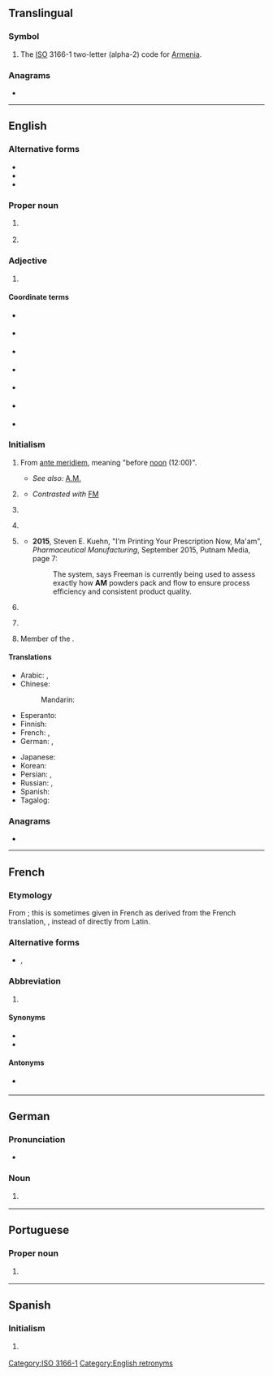 {{also|Appendix:Variations of "am"}}
==Translingual==

===Symbol===
{{head|mul|symbol}}

# The [[ISO]] 3166-1 two-letter (alpha-2) code for [[Armenia]].

===Anagrams===

* {{l|mul|MA}}

[[Category:ISO 3166-1]]

----

==English==
{{wikipedia|AM}}

===Alternative forms===
* {{l|en|A.M.}}
* {{l|en|A. M.}}
* {{l|en|A M}}

===Proper noun===
{{en-proper noun}}

# {{abbreviation of|Amazonas|lang=en|nodot=1}} {{gloss|state of Brazil}}
# {{lb|en|music}} {{initialism of|{{w|Arctic Monkeys}}|lang=en}}

===Adjective===
{{en-adj|-}}

# {{lb|en|timekeeping}} {{initialism of|lang=en|Anno Mundi}} {{gloss|Latin for ''in the year of the world''}}

====Coordinate terms====
{{sense|Anno Mundi}}
* {{l|en|AD}} {{gloss|Anno Domini}}
* {{l|en|BC}} {{gloss|Before Christ}}
* {{l|en|CE}} {{gloss|Common Era}}
* {{l|en|BCE}} {{gloss|Before Common Era}}
* {{l|en|AP}} {{gloss|After Present}} {{qualifier|1= A.D. 1950 == "Present"}}
* {{l|en|BP}} {{gloss|Before Present}} {{qualifier|1= A.D. 1950 == "Present"}}
* {{l|en|AH}} {{gloss|Anno Hegirae}}

===Initialism===
{{rfc-header|Initialism}}
{{en-initialism}}

# {{gloss|Sometimes lower case}} From {{etyl|la|en}} [[ante meridiem]], meaning "before [[noon]] (12:00)".
#* ''See also:'' [[A.M.]]
# {{lb|en|communication|broadcasting}} {{initialism of|amplitude modulation|lang=en}}
#* ''Contrasted with'' [[FM]]
# {{lb|en|education}} {{initialism of|Artium Magister|lang=en}}
# {{lb|en|education}} {{initialism of|Master of Arts|lang=en}}
# {{lb|en|manufacturing}} {{initialism of|additive manufacturing|lang=en}}
#* '''2015''', Steven E. Kuehn, "I'm Printing Your Prescription Now, Ma'am", ''Pharmaceutical Manufacturing'', September 2015, Putnam Media, page 7:
#*: The system, says Freeman is currently being used to assess exactly how '''AM''' powders pack and flow to ensure process efficiency and consistent product quality.
# {{lb|en|politics|UK}} {{initialism of|Assembly Member|lang=en}} {{gloss|A title similar to [[MP]], placed after the name of a Member of the Welsh National Assembly.}}
# {{lb|en|property law}} {{initialism of|automated mapping|lang=en}} {{gloss|Used in conjunction with Facilities Managements abbreviations (AM/FM).}}
# Member of the {{w|Order of Australia}}.

====Translations====
{{trans-top|before noon}}
* Arabic: {{t+|ar|ص|tr=ṣ}}, {{t|ar|صَبَاحًا}}
* Chinese:
*: Mandarin: {{t+|cmn|上午|tr=shàngwǔ}}
* Esperanto: {{t|eo|a.t.m.}}
* Finnish: {{t+|fi|ap.}}
* French: {{t|fr|[[du]] [[matin]]}}, {{t+|fr|avant-midi}} {{qualifier|Canada, Belgium}}
* German: {{t+|de|vormittags}}, {{t+|de|morgens}}
{{trans-mid}}
* Japanese: {{t+|ja|午前|tr=ごぜん, gozen}}
* Korean: {{t+|ko|오전|alt=오전에}}
* Persian: {{t+|fa|پیشین|tr=pišin}}, {{t|fa|پیش از نیمروز|tr=piš-az-nimruz}}
* Russian: {{t|ru|но́чи}} {{qualifier|till 3 AM}}, {{t+|ru|утра́}} {{qualifier|after 3 AM}}
* Spanish: {{t|es|AM}}
* Tagalog: {{t|tl|n.u.}}
{{trans-bottom}}

===Anagrams===
* {{anagrams|en|a=am|-ma-|M&A|M.A.|MA|Ma|ma}}

[[Category:English retronyms]]

----

==French==

===Etymology===
From {{etyl|la|fr}} {{m|la|ante meridiem}}; this is sometimes given in French as derived from the French translation, {{m|fr|avant|gloss=before}} {{m|fr|midi|gloss=noon}}, instead of directly from Latin.

===Alternative forms===
* {{l|fr|A.M.}}, {{l|fr|A. M.}}

===Abbreviation===
{{head|fr|abbreviation}}

# {{abbreviation of|lang=fr|ante meridiem}}

====Synonyms====
{{sense|ante meridiem}}
* {{l|fr|ante meridiem}}
* {{l|fr|avant midi}}

====Antonyms====
* {{sense|ante meridiem}} {{l|fr|PM}}

----

==German==

===Pronunciation===
* {{audio|LL-Q188 (deu)-Frank C. Müller-AM.wav|Audio|lang=de}}

===Noun===
{{head|de|noun|g=n}}

# {{lb|de|software|development}} {{acronym of|w:de:Anwendungsmanagement|Anwendungsmanagement|lang=de}}

----

==Portuguese==

===Proper noun===
{{pt-proper noun}}

# {{abbreviation of|Amazonas|lang=pt|nodot=1}} {{gloss|a Brazilian state}}

----

==Spanish==

===Initialism===
{{head|es|initialism}}

# {{l|en|AM}} {{gloss|before noon}}